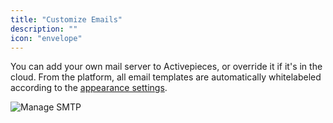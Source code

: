 ```yaml
---
title: "Customize Emails"
description: ""
icon: "envelope"
---
```


You can add your own mail server to Activepieces, or override it if it's in the cloud. From the platform, all email templates are automatically whitelabeled according to the [appearance settings](https://www.activepieces.com/docs/platform/appearance).

![Manage SMTP](/resources/screenshots/manage-smtp.png)

